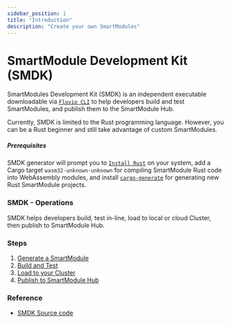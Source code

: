 ```yaml
---
sidebar_position: 1
title: "Introduction"
description: "Create your own SmartModules"
---
```


# SmartModule Development Kit (SMDK)

SmartModules Development Kit (SMDK) is an independent executable downloadable via [`Fluvio CLI`] to help developers build and test SmartModules, and publish them to the SmartModule Hub.

Currently, SMDK is limited to the Rust programming language. However, you can be a Rust beginner and still take advantage of custom SmartModules.

##### Prerequisites

SMDK generator will prompt you to [`Install Rust`] on your system, add a Cargo target `wasm32-unknown-unknown` for compiling SmartModule Rust code into WebAssembly modules, and install [`cargo-generate`] for generating new Rust SmartModule projects.

### SMDK - Operations

SMDK helps developers build, test in-line, load to local or cloud Cluster, then publish to SmartModule Hub.

### Steps

1. [Generate a SmartModule]
2. [Build and Test]
3. [Load to your Cluster]
4. [Publish to SmartModule Hub]

### Reference

* [SMDK Source code]

[`Install Rust`]: https://www.rust-lang.org/tools/install
[`cargo-generate`]: https://github.com/cargo-generate/cargo-generate
[SMDK Source code]: https://github.com/infinyon/fluvio/tree/master/crates/smartmodule-development-kit
[`Fluvio CLI`]: /docs/fluvio/cli

[Generate a SmartModule]: /docs/fluvio/smartmodules/smdk/generate
[Build and Test]: /docs/fluvio/smartmodules/smdk/build
[Load to your Cluster]: /docs/fluvio/smartmodules/smdk/load
[Publish to SmartModule Hub]: /docs/fluvio/smartmodules/smdk/publish
